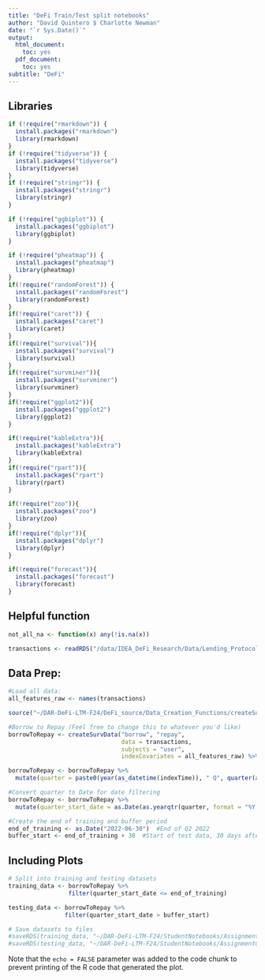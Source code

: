 ```yaml
---
title: "DeFi Train/Test split notebooks"
author: "David Quintero $ Charlotte Newman"
date: "`r Sys.Date()`"
output:
  html_document:
    toc: yes
  pdf_document:
    toc: yes
subtitle: "DeFi"
---
```


## Libraries
```r
if (!require("rmarkdown")) {
  install.packages("rmarkdown")
  library(rmarkdown)
}
if (!require("tidyverse")) {
  install.packages("tidyverse")
  library(tidyverse)
}
if (!require("stringr")) {
  install.packages("stringr")
  library(stringr)
}

if (!require("ggbiplot")) {
  install.packages("ggbiplot")
  library(ggbiplot)
}

if (!require("pheatmap")) {
  install.packages("pheatmap")
  library(pheatmap)
}
if(!require("randomForest")) {
  install.packages("randomForest")
  library(randomForest)
}
if(!require("caret")) {
  install.packages("caret")
  library(caret)
}
if(!require("survival")){
  install.packages("survival")
  library(survival)
}
if(!require("survminer")){
  install.packages("survminer")
  library(survminer)
}
if(!require("ggplot2")){
  install.packages("ggplot2")
  library(ggplot2)
}

if(!require("kableExtra")){
  install.packages("kableExtra")
  library(kableExtra)
}
if(!require("rpart")){
  install.packages("rpart")
  library(rpart)
}

if(!require("zoo")){
  install.packages("zoo")
  library(zoo)
}
if(!require("dplyr")){
  install.packages("dplyr")
  library(dplyr)
}

if(!require("forecast")){
  install.packages("forecast")
  library(forecast)
}
```


## Helpful function
```r
not_all_na <- function(x) any(!is.na(x))
```

```r
transactions <- readRDS("/data/IDEA_DeFi_Research/Data/Lending_Protocols/Aave/V2/Mainnet/Experimental/currentFeatures_DO_NOT_OVERWRITE.rds")
```

## Data Prep:
```r

#Load all data:
all_features_raw <- names(transactions)

source("~/DAR-DeFi-LTM-F24/DeFi_source/Data_Creation_Functions/createSurvData.R")

#Borrow to Repay (Feel free to change this to whatever you'd like)
borrowToRepay <- createSurvData("borrow", "repay",
                                data = transactions,
                                subjects = "user",
                                indexCovariates = all_features_raw) %>% select(where(not_all_na)) 


```

```r
borrowToRepay <- borrowToRepay %>%
  mutate(quarter = paste0(year(as_datetime(indexTime)), " Q", quarter(as_datetime(indexTime))))

#Convert quarter to Date for date filtering
borrowToRepay <- borrowToRepay %>%
  mutate(quarter_start_date = as.Date(as.yearqtr(quarter, format = "%Y Q%q")))

#Create the end of training and buffer period
end_of_training <- as.Date("2022-06-30")  #End of Q2 2022
buffer_start <- end_of_training + 30  #Start of test data, 30 days after training end

```


## Including Plots
```r

# Split into training and testing datasets
training_data <- borrowToRepay %>%
                 filter(quarter_start_date <= end_of_training)

testing_data <- borrowToRepay %>%
                filter(quarter_start_date > buffer_start)

```

```r
# Save datasets to files
#saveRDS(training_data, "~/DAR-DeFi-LTM-F24/StudentNotebooks/Assignment05/training_data.rds")
#saveRDS(testing_data, "~/DAR-DeFi-LTM-F24/StudentNotebooks/Assignment05/testing_data.rds")

```


Note that the `echo = FALSE` parameter was added to the code chunk to prevent printing of the R code that generated the plot.
